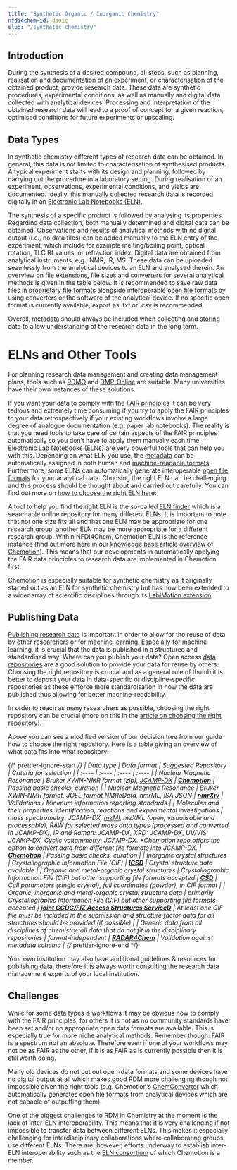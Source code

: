 ```yaml
---
title: "Synthetic Organic / Inorganic Chemistry"
nfdi4chem-id: dsoic
slug: "/synthetic_chemistry"
---
```



<LbeChip title="inorganic chemistry" />
<LbeChip title="organic chemistry" />

## Introduction

During the synthesis of a desired compound, all steps, such as planning, realisation and documentation of an experiment, or characterisation of the obtained product, provide research data. These data are synthetic procedures, experimental conditions, as well as manually and digital data collected with analytical devices. Processing and interpretation of the obtained research data will lead to a proof of concept for a given reaction, optimised conditions for future experiments or upscaling.

## Data Types

In synthetic chemistry different types of research data can be obtained. In general, this data is not limited to characterisation of synthesised products. A typical experiment starts with its design and planning, followed by carrying out the procedure in a laboratory setting. During realisation of an experiment, observations, experimental conditions, and yields are documented. Ideally, this manually collected research data is recorded digitally in an [Electronic Lab Notebooks (ELN)](/docs/eln/).

The synthesis of a specific product is followed by analysing its properties. Regarding data collection, both manually determined and digital data can be obtained. Observations and results of analytical methods with no digital output (i.e., no data files) can be added manually to the ELN entry of the experiment, which include for example melting/boiling point, optical rotation, TLC Rf values, or refraction index. Digital data are obtained from analytical instruments, e.g., NMR, IR, MS. These data can be uploaded seamlessly from the analytical devices to an ELN and analysed therein. An overview on file extensions, file sizes and converters for several analytical methods is given in the table below. It is recommended to save raw data files in [proprietary file formats](/docs/format_standards/) alongside interoperable [open file formats](/docs/format_standards/) by using converters or the software of the analytical device. If no specific open format is currently available, export as .txt or .csv is recommended.

Overall, [metadata](/docs/metadata/) should always be included when collecting and [storing](/docs/data_storage/) data to allow understanding of the research data in the long term.

# ELNs and Other Tools

For planning research data management and creating data management plans, tools such as [RDMO](https://rdmorganiser.github.io/) and [DMP-Online](https://dmponline.dcc.ac.uk/) are suitable. Many universities have their own instances of these solutions.

If you want your data to comply with the [FAIR principles](/docs/fair/) it can be very tedious and extremely time consuming if you try to apply the FAIR principles to your data retrospectively if your existing workflows involve a large degree of analogue documentation (e.g. paper lab notebooks). The reality is that you need tools to take care of certain aspects of the FAIR principles automatically so you don’t have to apply them manually each time. [Electronic Lab Notebooks (ELNs)](/docs/eln/) are very powerful tools that can help you with this. Depending on what ELN you use, the [metadata](/docs/metadata/) can be automatically assigned in both human and [machine-readable formats](/docs/format_standards/). Furthermore, some ELNs can automatically generate interoperable [open file formats](/docs/format_standards/#format-standards-in-chemistry) for your analytical data. Choosing the right ELN can be challenging and this process should be thought about and carried out carefully. You can find out more on [how to choose the right ELN here](/docs/choose_eln/):

<ElnFinder subDisc="Synthetic chemistry" />

A tool to help you find the right ELN is the so-called [ELN finder](https://eln-finder.ulb.tu-darmstadt.de/home) which is a searchable online repository for many different ELNs. It is important to note that not one size fits all and that one ELN may be appropriate for one research group, another ELN may be more appropriate for a different research group. Within NFDI4Chem, Chemotion ELN is the reference instance (find out more here in our [knowledge base article overview of Chemotion](/docs/chemotion_eln/)). This means that our developments in automatically applying the FAIR data principles to research data are implemented in Chemotion first.

Chemotion is especially suitable for synthetic chemistry as it originally started out as an ELN for synthetic chemistry but has now been extended to a wider array of scientific disciplines through its [LabIMotion extension](https://chemotion.net/docs/labimotion).

## Publishing Data

[Publishing research data](/docs/data_publishing/) is important in order to allow for the reuse of data by other researchers or for machine learning. Especially for machine learning, it is crucial that the data is published in a structured and standardised way. Where can you publish your data? Open access [data repositories](/docs/repositories/) are a good solution to provide your data for reuse by others. Choosing the right repository is crucial and as a general rule of thumb it is better to deposit your data in data-specific or discipline-specific repositories as these enforce more standardisation in how the data are published thus allowing for better machine-readability.

In order to reach as many researchers as possible, choosing the right repository can be crucial (more on this in the [article on choosing the right repository](/docs/choose_repository/)).

Above you can see a modified version of our decision tree from our guide how to choose the right repository. Here is a table giving an overview of what data fits into what repository:

{/* prettier-ignore-start */}
| Data type | Data format | Suggested Repository | Criteria for selection |
| :---- | :---- | :---- | :---- |
| Nuclear Magnetic Resonance | Bruker XWIN-NMR format (zip), [JCAMP-DX](https://knowledgebase.nfdi4chem.de/knowledge_base/docs/JCAMP-DX/) | [**Chemotion**](https://www.chemotion-repository.net/welcome) | Passing basic checks, curation |
| Nuclear Magnetic Resonance | Bruker XWIN-NMR format, JOEL format NMReData, nmrML, ISA JSON | [**nmrXiv**](https://docs.nmrxiv.org/) | Validations / Minimum information reporting standards |
| Molecules and their properties, identification, reactions and experimental investigations | mass spectrometry: JCAMP-DX, [mzMl](https://knowledgebase.nfdi4chem.de/knowledge_base/docs/mzML/), mzXML (open, visualisable and processable), RAW for selected mass data types (processed and converted in JCAMP-DX), IR and Raman: JCAMP-DX, XRD: JCAMP-DX, UV/VIS: JCAMP-DX, Cyclic voltammetry: JCAMP-DX. \*Chemotion repo offers the option to convert data from different file formats into JCAMP-DX. | [**Chemotion**](https://www.chemotion-repository.net/welcome) | Passing basic checks, curation |
| Inorganic crystal structures | Crystallographic Information File (CIF) | [**ICSD**](https://icsd.fiz-karlsruhe.de/) | Crystal structure data available |
| Organic and metal-organic crystal structures | Crystallographic Information File (CIF) but other supporting file formats accepted | [**CSD**](https://www.ccdc.cam.ac.uk/structures/) | Cell parameters (single crystal), full coordinates (powder), in CIF format |
| Organic, inorganic and metal-organic crystal structure data | primarily Crystallographic Information File (CIF) but other supporting file formats accepted | [**joint CCDC/FIZ Access Structures ServiceD**](https://www.ccdc.cam.ac.uk/structures//) | At least one CIF file must be included in the submission and structure factor data for all structures should be provided (if possible) |
| Generic data from all disciplines of chemistry, all data that do not fit in the disciplinary repositories | format-independent | [**RADAR4Chem**](https://www.radar-service.eu/de) | Validation against metadata schema |
{/* prettier-ignore-end */}

Your own institution may also have additional guidelines & resources for publishing data, therefore it is always worth consulting the research data management experts of your local institution.

## Challenges

While for some data types & workflows it may be obvious how to comply with the FAIR principles, for others it is not as no community standards have been set and/or no appropriate open data formats are available. This is especially true for more niche analytical methods. Remember though: FAIR is a spectrum not an absolute. Therefore even if one of your workflows may not be as FAIR as the other, if it is as FAIR as is currently possible then it is still worth doing.

Many old devices do not put out open-data formats and some devices have no digital output at all which makes good RDM more challenging though not impossible given the right tools (e.g. Chemotion’s [ChemConverter](https://chemotion.net/docs/services/chemconverter) which automatically generates open file formats from analytical devices which are not capable of outputting them).

One of the biggest challenges to RDM in Chemistry at the moment is the lack of inter-ELN interoperability. This means that it is very challenging if not impossible to transfer data between different ELNs. This makes it especially challenging for interdisciplinary collaborations where collaborating groups use different ELNs. There are, however, efforts underway to establish inter-ELN interoperability such as the [ELN consortium](https://github.com/TheELNConsortium/) of which Chemotion is a member.
